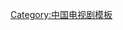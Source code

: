 {{Navbox
| name  =爱情公寓
| title = [[爱情公寓 (电视剧)|<span style="color: white">爱情公寓</span>]]
| state = {{{state|autocollapse}}}
| listclass = hlist
| basestyle = background:purple; color:white;
 
| group1 = 播映季
| list1 = 
* [[爱情公寓1|第一季]]
* [[爱情公寓2|第二季]]
* [[爱情公寓3|第三季]]
* [[爱情公寓4|第四季]]
* [[爱情公寓5|第五季]]
* [[爱情公寓外传|外传]]
* [[爱情公寓番外篇|番外篇]]
* [[愛情公寓 (電影)|电影版]]
 
| group2 = 角色
| list2 = 
* 林宛瑜（[[赵霁]]）
* 陆展博（[[金世佳]]）
* 陈美嘉（[[李金铭]]）
* 吕子乔（[[孙艺洲]]）
* 胡一菲（[[娄艺潇]]）
* 曾小贤（[[陳赫 (中國演員)|陈赫]]）
* 唐悠悠（[[邓家佳]]）
* 关-{谷}-神奇（[[王传君]]）
* 诸葛大力（[[成果]]）
* 张伟（[[李佳航]]） 
* 赵海棠（[[张一铎]]）
* 咖喱醬（[[万籽麟]]）
* 秦羽墨（[[赵文琪]]）

| group3 = 创作者
| list3 =
* [[韦正 (导演)|韦正]]
* [[汪远]]
* [[邹杰]]
}}<noinclude>
[[Category:中国电视剧模板]]
</noinclude>